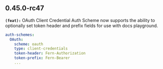 ## 0.45.0-rc47
**`(feat):`** OAuth Client Credential Auth Scheme now supports the ability to optionally 
set token header and prefix fields for use with docs playground.
```yml api.yml
auth-schemes:
  OAuth:
    scheme: oauth
    type: client-credentials
    token-header: Fern-Authorization
    token-prefix: Fern-Bearer
    ...
```


